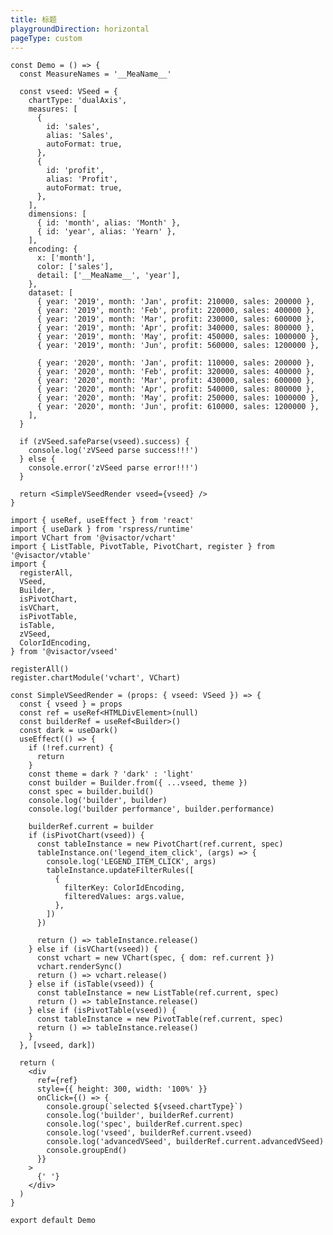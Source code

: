 ```yaml
---
title: 标题
playgroundDirection: horizontal
pageType: custom
---
```


```tsx
const Demo = () => {
  const MeasureNames = '__MeaName__'

  const vseed: VSeed = {
    chartType: 'dualAxis',
    measures: [
      {
        id: 'sales',
        alias: 'Sales',
        autoFormat: true,
      },
      {
        id: 'profit',
        alias: 'Profit',
        autoFormat: true,
      },
    ],
    dimensions: [
      { id: 'month', alias: 'Month' },
      { id: 'year', alias: 'Yearn' },
    ],
    encoding: {
      x: ['month'],
      color: ['sales'],
      detail: ['__MeaName__', 'year'],
    },
    dataset: [
      { year: '2019', month: 'Jan', profit: 210000, sales: 200000 },
      { year: '2019', month: 'Feb', profit: 220000, sales: 400000 },
      { year: '2019', month: 'Mar', profit: 230000, sales: 600000 },
      { year: '2019', month: 'Apr', profit: 340000, sales: 800000 },
      { year: '2019', month: 'May', profit: 450000, sales: 1000000 },
      { year: '2019', month: 'Jun', profit: 560000, sales: 1200000 },

      { year: '2020', month: 'Jan', profit: 110000, sales: 200000 },
      { year: '2020', month: 'Feb', profit: 320000, sales: 400000 },
      { year: '2020', month: 'Mar', profit: 430000, sales: 600000 },
      { year: '2020', month: 'Apr', profit: 540000, sales: 800000 },
      { year: '2020', month: 'May', profit: 250000, sales: 1000000 },
      { year: '2020', month: 'Jun', profit: 610000, sales: 1200000 },
    ],
  }

  if (zVSeed.safeParse(vseed).success) {
    console.log('zVSeed parse success!!!')
  } else {
    console.error('zVSeed parse error!!!')
  }

  return <SimpleVSeedRender vseed={vseed} />
}

import { useRef, useEffect } from 'react'
import { useDark } from 'rspress/runtime'
import VChart from '@visactor/vchart'
import { ListTable, PivotTable, PivotChart, register } from '@visactor/vtable'
import {
  registerAll,
  VSeed,
  Builder,
  isPivotChart,
  isVChart,
  isPivotTable,
  isTable,
  zVSeed,
  ColorIdEncoding,
} from '@visactor/vseed'

registerAll()
register.chartModule('vchart', VChart)

const SimpleVSeedRender = (props: { vseed: VSeed }) => {
  const { vseed } = props
  const ref = useRef<HTMLDivElement>(null)
  const builderRef = useRef<Builder>()
  const dark = useDark()
  useEffect(() => {
    if (!ref.current) {
      return
    }
    const theme = dark ? 'dark' : 'light'
    const builder = Builder.from({ ...vseed, theme })
    const spec = builder.build()
    console.log('builder', builder)
    console.log('builder performance', builder.performance)

    builderRef.current = builder
    if (isPivotChart(vseed)) {
      const tableInstance = new PivotChart(ref.current, spec)
      tableInstance.on('legend_item_click', (args) => {
        console.log('LEGEND_ITEM_CLICK', args)
        tableInstance.updateFilterRules([
          {
            filterKey: ColorIdEncoding,
            filteredValues: args.value,
          },
        ])
      })

      return () => tableInstance.release()
    } else if (isVChart(vseed)) {
      const vchart = new VChart(spec, { dom: ref.current })
      vchart.renderSync()
      return () => vchart.release()
    } else if (isTable(vseed)) {
      const tableInstance = new ListTable(ref.current, spec)
      return () => tableInstance.release()
    } else if (isPivotTable(vseed)) {
      const tableInstance = new PivotTable(ref.current, spec)
      return () => tableInstance.release()
    }
  }, [vseed, dark])

  return (
    <div
      ref={ref}
      style={{ height: 300, width: '100%' }}
      onClick={() => {
        console.group(`selected ${vseed.chartType}`)
        console.log('builder', builderRef.current)
        console.log('spec', builderRef.current.spec)
        console.log('vseed', builderRef.current.vseed)
        console.log('advancedVSeed', builderRef.current.advancedVSeed)
        console.groupEnd()
      }}
    >
      {' '}
    </div>
  )
}

export default Demo
```
